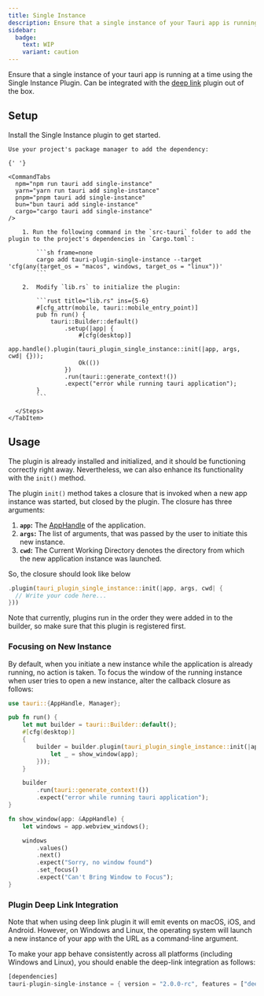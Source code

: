 ```yaml
---
title: Single Instance
description: Ensure that a single instance of your Tauri app is running at a time.
sidebar:
  badge:
    text: WIP
    variant: caution
---
```



<PluginLinks plugin="single-instance" showJsLinks={false} />

Ensure that a single instance of your tauri app is running at a time using the Single Instance Plugin. Can be integrated with the [deep link](/plugin/deep-linking) plugin out of the box.

## Setup

Install the Single Instance plugin to get started.

<Tabs>
  <TabItem label="Automatic">

    Use your project's package manager to add the dependency:

    {' '}

    <CommandTabs
      npm="npm run tauri add single-instance"
      yarn="yarn run tauri add single-instance"
      pnpm="pnpm tauri add single-instance"
      bun="bun tauri add single-instance"
      cargo="cargo tauri add single-instance"
    />

  </TabItem>
    <TabItem label="Manual">
      <Steps>

        1. Run the following command in the `src-tauri` folder to add the plugin to the project's dependencies in `Cargo.toml`:

            ```sh frame=none
            cargo add tauri-plugin-single-instance --target 'cfg(any(target_os = "macos", windows, target_os = "linux"))'
            ```

        2.  Modify `lib.rs` to initialize the plugin:

            ```rust title="lib.rs" ins={5-6}
            #[cfg_attr(mobile, tauri::mobile_entry_point)]
            pub fn run() {
                tauri::Builder::default()
                    .setup(|app| {
                        #[cfg(desktop)]
                        app.handle().plugin(tauri_plugin_single_instance::init(|app, args, cwd| {}));
                        Ok(())
                    })
                    .run(tauri::generate_context!())
                    .expect("error while running tauri application");
            }
            ```

      </Steps>
    </TabItem>

</Tabs>

## Usage

The plugin is already installed and initialized, and it should be functioning correctly right away. Nevertheless, we can also enhance its functionality with the `init()` method.

The plugin `init()` method takes a closure that is invoked when a new app instance was started, but closed by the plugin.
The closure has three arguments:

  <Steps>

1. **`app`:** The [AppHandle](https://docs.rs/tauri/2.0.0-rc/tauri/struct.AppHandle.html) of the application.
2. **`args`:** The list of arguments, that was passed by the user to initiate this new instance.
3. **`cwd`:** The Current Working Directory denotes the directory from which the new application instance was launched.

  </Steps>

So, the closure should look like below

```rust
.plugin(tauri_plugin_single_instance::init(|app, args, cwd| {
  // Write your code here...
}))
```

Note that currently, plugins run in the order they were added in to the builder, so make sure that this plugin is registered first.

### Focusing on New Instance

By default, when you initiate a new instance while the application is already running, no action is taken. To focus the window of the running instance when user tries to open a new instance, alter the callback closure as follows:

```rust title="src-tauri/src/lib.rs" {1} {5-7} {12-21}
use tauri::{AppHandle, Manager};

pub fn run() {
    let mut builder = tauri::Builder::default();
    #[cfg(desktop)]
    {
        builder = builder.plugin(tauri_plugin_single_instance::init(|app, args, cwd| {
            let _ = show_window(app);
        }));
    }

    builder
        .run(tauri::generate_context!())
        .expect("error while running tauri application");
}

fn show_window(app: &AppHandle) {
    let windows = app.webview_windows();

    windows
        .values()
        .next()
        .expect("Sorry, no window found")
        .set_focus()
        .expect("Can't Bring Window to Focus");
}
```

### Plugin Deep Link Integration

Note that when using deep link plugin it will emit events on macOS, iOS, and Android. However, on Windows and Linux, the operating system will launch a new instance of your app with the URL as a command-line argument. 

To make your app behave consistently across all platforms (including Windows and Linux), you should enable the deep-link integration as follows:

```rust title="Cargo.toml" {2}
[dependencies]
tauri-plugin-single-instance = { version = "2.0.0-rc", features = ["deep-link"] }
```
